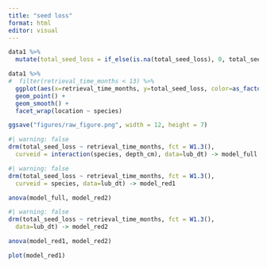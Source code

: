 ```yaml
---
title: "seed loss"
format: html
editor: visual
---
```





```r
data1 %>% 
  mutate(total_seed_loss = if_else(is.na(total_seed_loss), 0, total_seed_loss)) -> data1
```


```r
data1 %>% 
#  filter(retrieval_time_months < 13) %>% 
  ggplot(aes(x=retrieval_time_months, y=total_seed_loss, color=as_factor(depth_cm))) +
  geom_point() +
  geom_smooth() +
  facet_wrap(location ~ species) 

ggsave("figures/raw_figure.png", width = 12, height = 7)
```


```r
#| warning: false
drm(total_seed_loss ~ retrieval_time_months, fct = W1.3(),
  curveid = interaction(species, depth_cm), data=lub_dt) -> model_full
```


```r
#| warning: false
drm(total_seed_loss ~ retrieval_time_months, fct = W1.3(),
  curveid = species, data=lub_dt) -> model_red1
```

```r
anova(model_full, model_red2)
```

```r
#| warning: false
drm(total_seed_loss ~ retrieval_time_months, fct = W1.3(),
  data=lub_dt) -> model_red2
```


```r
anova(model_red1, model_red2)
```




```r
plot(model_red1)
```





















